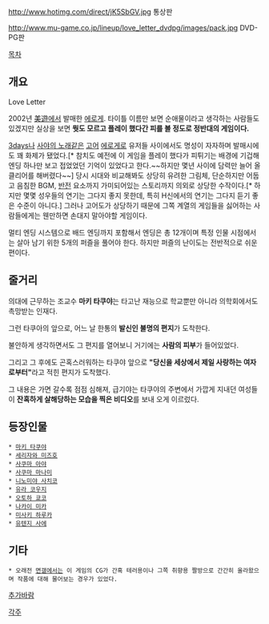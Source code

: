 http://www.hotimg.com/direct/jK5SbGV.jpg
통상판

http://www.mu-game.co.jp/lineup/love_letter_dvdpg/images/pack.jpg
DVD-PG판

[[목차]]
== 개요 ==
Love Letter

2002년 [[美遊]]에서 발매한 [[에로게]]. 타이틀 이름만 보면 순애물이라고 생각하는 사람들도 있겠지만 실상을 보면 '''뭣도 모르고 플레이 했다간 피를 볼 정도로 정반대의 게임이다.'''

[[3days]]나 [[사야의 노래]]같은 [[고어]] [[에로게]]로 유저들 사이에서도 명성이 자자하며 발매시에도 꽤 화제가 됐었다.[* 참치도 예전에 이 게임을 플레이 했다가 피튀기는 배경에 기겁해 엔딩 하나만 보고 접었었던 기억이 있었다고 한다.~~하지만 몇년 사이에 담력만 늘어 올클리어를 해버렸다~~] 당시 시대와 비교해봐도 상당히 유려한 그림체, 단순하지만 어둡고 음침한 BGM, [[반전]] 요소까지 가미되어있는 스토리까지 의외로 상당한 수작이다.[* 하지만 몇몇 성우들의 연기는 그다지 좋지 못한데, 특히 H신에서의 연기는 그다지 듣기 좋은 수준이 아니다.] 그러나 고어도가 상당하기 때문에 그쪽 계열의 게임들을 싫어하는 사람들에게는 웬만하면 손대지 말아야할 게임이다.

멀티 엔딩 시스템으로 배드 엔딩까지 포함해서 엔딩은 총 12개이며 특정 인물 시점에서는 살아 남기 위한 5개의 퍼즐을 풀어야 한다. 하지만 퍼즐의 난이도는 전반적으로 쉬운 편이다.

== 줄거리 ==
의대에 근무하는 조교수 '''마키 타쿠야'''는 타고난 재능으로 학교뿐만 아니라 의학회에서도 촉망받는 인재다.

그런 타쿠아의 앞으로, 어느 날 한통의 '''발신인 불명의 편지'''가 도착한다.

불안하게 생각하면서도 그 편지를 열어보니 거기에는 '''사람의 피부'''가 들어있었다.

그리고 그 후에도 곤혹스러워하는 타쿠야 앞으로 '''"당신을 세상에서 제일 사랑하는 여자로부터"'''라고 적힌 편지가 도착했다.

그 내용은 가면 갈수록 점점 심해져, 급기야는 타쿠야의 주변에서 가깝게 지내던 여성들이 '''잔혹하게 살해당하는 모습을 찍은 비디오'''를 보내 오게 이르렀다.

== 등장인물 ==
 * [[마키 타쿠야]]
 * [[세리자와 미즈호]]
 * [[사쿠마 아야]]
 * [[사쿠마 마나미]]
 * [[니노미야 사치코]]
 * [[유라 코우지]]
 * [[오토하 쿄코]]
 * [[나카이 미카]]
 * [[미사키 하루카]]
 * [[유텐지 사에]]

== 기타 ==
 * 오래전 [[면갤]]에서는 이 게임의 CG가 간혹 테러용이나 그쪽 취향용 짤방으로 간간히 올라왔으며 작품에 대해 물어보는 경우가 있었다.

[[추가바람]]

[[각주]]

